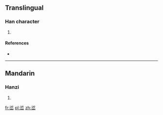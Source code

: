 ==Translingual==

===Han character===
{{Han char|rn=46|rad=山|as=07|sn=10|four=|canj=水中山 (ELU)|ids=⿱[[沂]][[山]]}}

# {{defn|Han|sort=山07}}

====References====
* {{Han ref|kx=0312.190|dkj=08123|dj=0613.010|hdz=10776.030|uh=5CFE|ud=23806}}

----

==Mandarin==

===Hanzi===
{{cmn-hanzi|pin=[[yīn]] ([[yin1]])|wg=yin<sup>1</sup>}}

# {{defn|lang=cmn|sort=山07}}

[[fr:峾]]
[[pl:峾]]
[[zh:峾]]